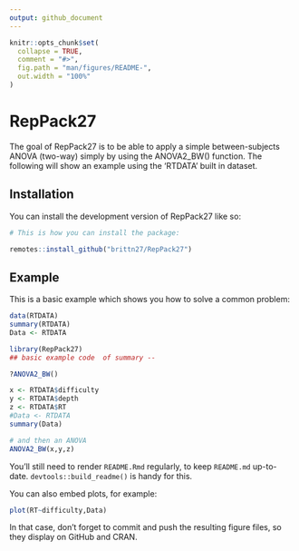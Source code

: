 ```yaml
---
output: github_document
---
```


<!-- README.md is generated from README.Rmd. Please edit that file -->

```r
knitr::opts_chunk$set(
  collapse = TRUE,
  comment = "#>",
  fig.path = "man/figures/README-",
  out.width = "100%"
)
```

# RepPack27

<!-- badges: start -->
<!-- badges: end -->

The goal of RepPack27 is to be able to apply a simple between-subjects ANOVA (two-way) simply by using the 
ANOVA2_BW() function. The following will show an example using the 'RTDATA' built in dataset.

## Installation

You can install the development version of RepPack27 like so:

``` r
# This is how you can install the package:

remotes::install_github("brittn27/RepPack27")

```

## Example

This is a basic example which shows you how to solve a common problem:

```r
data(RTDATA)
summary(RTDATA)
Data <- RTDATA

```

```r
library(RepPack27)
## basic example code  of summary --

?ANOVA2_BW()

x <- RTDATA$difficulty
y <- RTDATA$depth
z <- RTDATA$RT
#Data <- RTDATA
summary(Data)

```

```r
# and then an ANOVA
ANOVA2_BW(x,y,z)
```


You'll still need to render `README.Rmd` regularly, to keep `README.md` up-to-date. `devtools::build_readme()` is handy for this.

You can also embed plots, for example:

```r
plot(RT~difficulty,Data)
```

In that case, don't forget to commit and push the resulting figure files, so they display on GitHub and CRAN.
